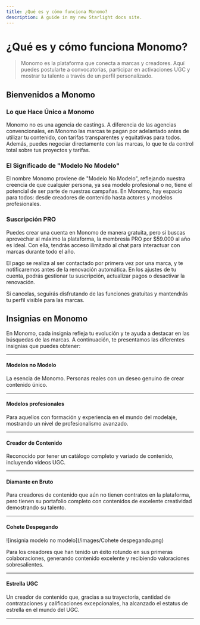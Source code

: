 ```yaml
---
title: ¿Qué es y cómo funciona Monomo?
description: A guide in my new Starlight docs site.
---
```


# ¿Qué es y cómo funciona Monomo?

> Monomo es la plataforma que conecta a marcas y creadores. Aquí puedes postularte a convocatorias, participar en activaciones UGC y mostrar tu talento a través de un perfil personalizado.
> 

## Bienvenidos a Monomo

### **Lo que Hace Único a Monomo**

Monomo no es una agencia de castings. A diferencia de las agencias convencionales, en Monomo las marcas te pagan por adelantado antes de utilizar tu contenido, con tarifas transparentes y equitativas para todos. Además, puedes negociar directamente con las marcas, lo que te da control total sobre tus proyectos y tarifas.

### **El Significado de "Modelo No Modelo"**

El nombre Monomo proviene de "Modelo No Modelo", reflejando nuestra creencia de que cualquier persona, ya sea modelo profesional o no, tiene el potencial de ser parte de nuestras campañas. En Monomo, hay espacio para todos: desde creadores de contenido hasta actores y modelos profesionales.

### **Suscripción PRO**

Puedes crear una cuenta en Monomo de manera gratuita, pero si buscas aprovechar al máximo la plataforma, la membresía PRO por $59.000 al año es ideal. Con ella, tendrás acceso ilimitado al chat para interactuar con marcas durante todo el año.

El pago se realiza al ser contactado por primera vez por una marca, y te notificaremos antes de la renovación automática. En los ajustes de tu cuenta, podrás gestionar tu suscripción, actualizar pagos o desactivar la renovación.

Si cancelas, seguirás disfrutando de las funciones gratuitas y mantendrás tu perfil visible para las marcas.

## Insignias en Monomo

En Monomo, cada insignia refleja tu evolución y te ayuda a destacar en las búsquedas de las marcas. A continuación, te presentamos las diferentes insignias que puedes obtener:

---

#### Modelos no Modelo



La esencia de Monomo. Personas reales con un deseo genuino de crear contenido único.

---

#### Modelos profesionales

Para aquellos con formación y experiencia en el mundo del modelaje, mostrando un nivel de profesionalismo avanzado.

---

#### Creador de Contenido

Reconocido por tener un catálogo completo y variado de contenido, incluyendo videos UGC.

---

#### Diamante en Bruto

Para creadores de contenido que aún no tienen contratos en la plataforma, pero tienen su portafolio completo con contenidos de excelente creatividad demostrando su talento.

---

#### Cohete Despegando
![insignia modelo no modelo](/images/Cohete despegando.png)


Para los creadores que han tenido un éxito rotundo en sus primeras colaboraciones, generando contenido excelente y recibiendo valoraciones sobresalientes.

---

#### Estrella UGC

Un creador de contenido que, gracias a su trayectoria, cantidad de contrataciones y calificaciones excepcionales, ha alcanzado el estatus de estrella en el mundo del UGC.

---

